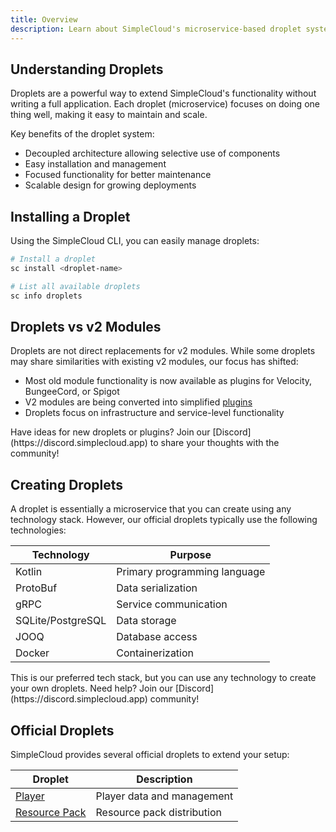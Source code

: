 ```yaml
---
title: Overview
description: Learn about SimpleCloud's microservice-based droplet system for extending functionality
---
```


## Understanding Droplets

Droplets are a powerful way to extend SimpleCloud's functionality without writing a full application. Each droplet (microservice) focuses on doing one thing well, making it easy to maintain and scale.

Key benefits of the droplet system:

- Decoupled architecture allowing selective use of components
- Easy installation and management
- Focused functionality for better maintenance
- Scalable design for growing deployments

## Installing a Droplet

Using the SimpleCloud CLI, you can easily manage droplets:

```bash
# Install a droplet
sc install <droplet-name>

# List all available droplets
sc info droplets
```

## Droplets vs v2 Modules

Droplets are not direct replacements for v2 modules. While some droplets may share similarities with existing v2 modules, our focus has shifted:

- Most old module functionality is now available as plugins for Velocity, BungeeCord, or Spigot
- V2 modules are being converted into simplified [plugins](/manual/plugin/overview)
- Droplets focus on infrastructure and service-level functionality

<Callout>
  Have ideas for new droplets or plugins? Join our
  [Discord](https://discord.simplecloud.app) to share your thoughts with the
  community!
</Callout>

## Creating Droplets

A droplet is essentially a microservice that you can create using any technology stack. However, our official droplets typically use the following technologies:

| Technology        | Purpose                      |
| ----------------- | ---------------------------- |
| Kotlin            | Primary programming language |
| ProtoBuf          | Data serialization           |
| gRPC              | Service communication        |
| SQLite/PostgreSQL | Data storage                 |
| JOOQ              | Database access              |
| Docker            | Containerization             |

<Callout>
  This is our preferred tech stack, but you can use any technology to create
  your own droplets. Need help? Join our
  [Discord](https://discord.simplecloud.app) community!
</Callout>

## Official Droplets

SimpleCloud provides several official droplets to extend your setup:

| Droplet                                       | Description                |
| --------------------------------------------- | -------------------------- |
| [Player](/manual/droplet/player)              | Player data and management |
| [Resource Pack](/manual/droplet/resourcepack) | Resource pack distribution |
